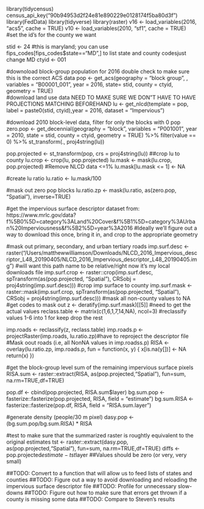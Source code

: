 library(tidycensus)
census_api_key("90b94953d2f24e81e890229e0128174f5ba80d3f")
library(FedData)
library(tidyverse)
library(raster)
v16 <- load_variables(2016, "acs5", cache = TRUE)
v10 <- load_variables(2010, "sf1", cache = TRUE)
#set the id's for the county we want

stid <- 24 #this is maryland; you can use fips_codes[fips_codes$state=="MD",] to list state and county codesjust change MD
ctyid <- 001
  
#downoload block-group population for 2016 double check to make sure this is the correct ACS data
pop <- get_acs(geography = "block group", , variables = "B00001_001", 
               year = 2016, state= stid, county = ctyid, 
               geometry = TRUE)   
#download land use data NEED TO MAKE SURE WE DON"T HAVE TO HAVE PROJECTIONS MATCHING BEFOREHAND
lu <- get_nlcd(template = pop, label = paste0(stid, ctyid),year = 2016, dataset = "Impervious")

#download 2010 block-level data, filter for only the blocks with 0 pop
zero.pop <- get_decennial(geography = "block", variables = "P001001", 
                          year = 2010, state = stid, county = ctyid, 
                          geometry = TRUE) %>% filter(value == 0) %>% st_transform(., proj4string(lu))


pop.projected <- st_transform(pop, crs = proj4string(lu))
##crop lu to county
lu.crop <- crop(lu, pop.projected)
lu.mask <- mask(lu.crop, pop.projected)
#Remove NLCD data <=1%
lu.mask[lu.mask <= 1] <- NA

#create lu ratio
lu.ratio <- lu.mask/100

#mask out zero pop blocks
lu.ratio.zp <- mask(lu.ratio, as(zero.pop, "Spatial"), inverse=TRUE)

#get the impervious surface descriptor dataset from: https://www.mrlc.gov/data?f%5B0%5D=category%3ALand%20Cover&f%5B1%5D=category%3AUrban%20Imperviousness&f%5B2%5D=year%3A2016
#Ideally we'll figure out a way to download this once, bring it in, and crop to the appropriate geometry

#mask out primary, secondary, and urban tertiary roads
imp.surf.desc <- raster("/Users/matthewwilliamson/Downloads/NLCD_2016_Impervious_descriptor_L48_20190405/NLCD_2016_Impervious_descriptor_L48_20190405.img") #will want this path name to be relative/right now it's my local downloads file
imp.surf.crop <- raster::crop(imp.surf.desc, spTransform(as(pop.projected, "Spatial"), CRSobj = proj4string(imp.surf.desc))) #crop imp surface to county
imp.surf.mask <- raster::mask(imp.surf.crop, spTransform(as(pop.projected, "Spatial"), CRSobj = proj4string(imp.surf.desc))) #mask all non-county values to NA
#get codes to mask out
z <- deratify(imp.surf.mask)[[5]] #need to get the actual values
reclass.table <- matrix(c(1,6,1,7,14,NA), ncol=3) #reclassify values 1-6 into 1 for keep drop the rest

imp.roads <- reclassify(z, reclass.table)
imp.roads.p <- projectRaster(imp.roads, lu.ratio.zp)#have to reproject the descriptor file
#Mask oout roads (i.e, all NonNA values in imp.roadss.p)
RISA <- overlay(lu.ratio.zp, imp.roads.p, fun = function(x, y) {
  x[is.na(y[])] <- NA
  return(x)
})

#get the block-group level sum of the remaining impervious surface pixels
RISA.sum <- raster::extract(RISA, as(pop.projected,"Spatial"), fun=sum, na.rm=TRUE,df=TRUE)

pop.df <- cbind(pop.projected, RISA.sum$layer)
bg.sum.pop <- fasterize::fasterize(pop.projected, RISA, field = "estimate")
bg.sum.RISA <- fasterize::fasterize(pop.df, RISA, field = "RISA.sum.layer")

#generate density (people/30 m pixel)
dasy.pop <- (bg.sum.pop/bg.sum.RISA) * RISA

#test to make sure that the summarized raster is roughtly equivalent to the original estimates
tst <- raster::extract(dasy.pop, as(pop.projected,"Spatial"), fun=sum, na.rm=TRUE,df=TRUE)
diffs <- pop.projected$estimate - tst$layer ##Values should be zero (or very, very small)

##TODO: Convert to a function that will allow us to feed lists of states and counties
##TODO: Figure out a way to avoid downloading and reloading the impervious surface descriptor file 
##TODO: Profile for unnecessary slow-downs
##TODO: Figure out how to make sure that errors get thrown if a county is missing some data
##TODO: Compare to Steven's results
